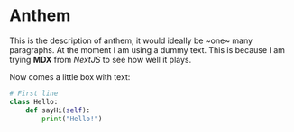 # Anthem

This is the description of anthem, it would ideally be ~one~ many paragraphs. At the moment I
am using a dummy text. This is because I am trying **MDX** from _NextJS_ to see how well it plays.

Now comes a little box with text:

```python
# First line
class Hello:
    def sayHi(self):
        print("Hello!")
```